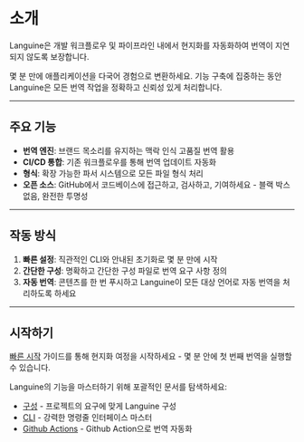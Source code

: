 # 소개

Languine은 개발 워크플로우 및 파이프라인 내에서 현지화를 자동화하여 번역이 지연되지 않도록 보장합니다.

몇 분 만에 애플리케이션을 다국어 경험으로 변환하세요. 기능 구축에 집중하는 동안 Languine은 모든 번역 작업을 정확하고 신뢰성 있게 처리합니다.

---

## 주요 기능

- **번역 엔진**: 브랜드 목소리를 유지하는 맥락 인식 고품질 번역 활용
- **CI/CD 통합**: 기존 워크플로우를 통해 번역 업데이트 자동화
- **형식**: 확장 가능한 파서 시스템으로 모든 파일 형식 처리
- **오픈 소스**: GitHub에서 코드베이스에 접근하고, 검사하고, 기여하세요 - 블랙 박스 없음, 완전한 투명성

---

## 작동 방식

1. **빠른 설정**: 직관적인 CLI와 안내된 초기화로 몇 분 만에 시작
2. **간단한 구성**: 명확하고 간단한 구성 파일로 번역 요구 사항 정의
3. **자동 번역**: 콘텐츠를 한 번 푸시하고 Languine이 모든 대상 언어로 자동 번역을 처리하도록 하세요

---

## 시작하기

[빠른 시작](/docs/quickstart) 가이드를 통해 현지화 여정을 시작하세요 - 몇 분 안에 첫 번째 번역을 실행할 수 있습니다.

Languine의 기능을 마스터하기 위해 포괄적인 문서를 탐색하세요:

- [구성](/docs/configuration) - 프로젝트의 요구에 맞게 Languine 구성
- [CLI](/docs/cli) - 강력한 명령줄 인터페이스 마스터
- [Github Actions](/docs/github-actions) - Github Action으로 번역 자동화
